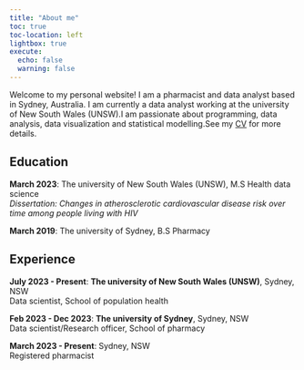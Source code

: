 ```yaml
---
title: "About me"
toc: true
toc-location: left
lightbox: true
execute: 
  echo: false
  warning: false
---
```


Welcome to my personal website! I am a pharmacist and data analyst based in Sydney, Australia. I am currently a data analyst working at the university of New South Wales (UNSW).I am passionate about programming, data analysis, data visualization and statistical modelling.See my [CV](https://github.com/WeisiChen1995/Weisi_CV/blob/main/cv-wc.pdf) for more details. 

## Education

**March 2023**: The university of New South Wales (UNSW), M.S Health data science <br> *Dissertation: Changes in atherosclerotic cardiovascular disease risk over time among people living with HIV*

**March 2019**: The university of Sydney, B.S Pharmacy

## Experience

**July 2023 - Present**: **The university of New South Wales (UNSW)**, Sydney, NSW <br> Data scientist, School of population health

**Feb 2023 - Dec 2023**: **The university of Sydney**, Sydney, NSW <br> Data scientist/Research officer, School of pharmacy

**March 2023 - Present**: Sydney, NSW <br> Registered pharmacist

